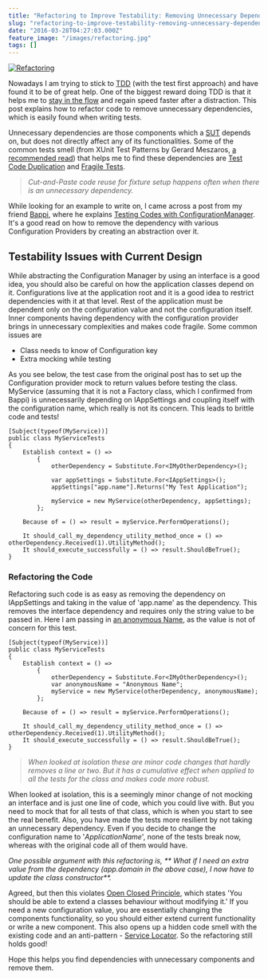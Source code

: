 ```yaml
---
title: "Refactoring to Improve Testability: Removing Unnecessary Dependencies"
slug: "refactoring-to-improve-testability-removing-unnecessary-dependencies"
date: "2016-03-28T04:27:03.000Z"
feature_image: "/images/refactoring.jpg"
tags: []
---
```


[![Refactoring](/images/refactoring.jpg)](https://unsplash.com/photos/5Ntkpxqt54Y)

Nowadays I am trying to stick to [TDD](http://butunclebob.com/ArticleS.UncleBob.TheThreeRulesOfTdd) (with the test first approach) and have found it to be of great help. One of the biggest reward doing TDD is that it helps me to [stay in the flow](https://vimeo.com/97419151) and regain speed faster after a distraction. This post explains how to refactor code to remove unnecessary dependencies, which is easily found when writing tests.

Unnecessary dependencies are those components which a [SUT](http://xunitpatterns.com/SUT.html) depends on, but does not directly affect any of its functionalities. Some of the common tests smell (from XUnit Test Patterns by Gerard Meszaros, [a recommended read](__GHOST_URL__/blog/language-agnostic-books-for-every-developer-2/)) that helps me to find these dependencies are [Test Code Duplication](http://xunitpatterns.com/Test%20Code%20Duplication.html) and [Fragile Tests](http://xunitpatterns.com/Fragile%20Test.html).

> _Cut-and-Paste code reuse for fixture setup happens often when there is an unnecessary dependency._

While looking for an example to write on, I came across a post from my friend [Bappi](https://twitter.com/zpbappi), where he explains [Testing Codes with ConfigurationManager](http://zpbappi.com/testing-codes-with-configurationmanager-appsettings/). It's a good read on how to remove the dependency with various Configuration Providers by creating an abstraction over it.

Testability Issues with Current Design
--------------------------------------

While abstracting the Configuration Manager by using an interface is a good idea, you should also be careful on how the application classes depend on it. Configurations live at the application root and it is a good idea to restrict dependencies with it at that level. Rest of the application must be dependent only on the configuration value and not the configuration itself. Inner components having dependency with the configuration provider brings in unnecessary complexities and makes code fragile. Some common issues are

*   Class needs to know of Configuration key
*   Extra mocking while testing

As you see below, the test case from the original post has to set up the Configuration provider mock to return values before testing the class. MyService (assuming that it is not a Factory class, which I confirmed from Bappi) is unnecessarily depending on IAppSettings and coupling itself with the configuration name, which really is not its concern. This leads to brittle code and tests!

    [Subject(typeof(MyService))]
    public class MyServiceTests
    {
        Establish context = () =>
            {
                otherDependency = Substitute.For<IMyOtherDependency>();
    
                var appSettings = Substitute.For<IAppSettings>();
                appSettings["app.name"].Returns("My Test Application");
    
                myService = new MyService(otherDependency, appSettings);
            };
    
        Because of = () => result = myService.PerformOperations();
    
        It should_call_my_dependency_utility_method_once = () => otherDependency.Received(1).UtilityMethod();
        It should_execute_successfully = () => result.ShouldBeTrue();
    }
    

### Refactoring the Code

Refactoring such code is as easy as removing the dependency on IAppSettings and taking in the value of 'app.name' as the dependency. This removes the interface dependency and requires only the string value to be passed in. Here I am passing in [an anonymous Name](https://blogs.msdn.microsoft.com/ploeh/2008/11/17/anonymous-variables/), as the value is not of concern for this test.

    [Subject(typeof(MyService))]
    public class MyServiceTests
    {
        Establish context = () =>
            {
                otherDependency = Substitute.For<IMyOtherDependency>();
                var anonymousName = "Anonymous Name";
                myService = new MyService(otherDependency, anonymousName);
            };
    
        Because of = () => result = myService.PerformOperations();
    
        It should_call_my_dependency_utility_method_once = () => otherDependency.Received(1).UtilityMethod();
        It should_execute_successfully = () => result.ShouldBeTrue();
    }
    

> _When looked at isolation these are minor code changes that hardly removes a line or two. But it has a cumulative effect when applied to all the tests for the class and makes code more robust._

When looked at isolation, this is a seemingly minor change of not mocking an interface and is just one line of code, which you could live with. But you need to mock that for all tests of that class, which is when you start to see the real benefit. Also, you have made the tests more resilient by not taking an unnecessary dependency. Even if you decide to change the configuration name to '_ApplicationName_', none of the tests break now, whereas with the original code all of them would have.

_One possible argument with this refactoring is, \*\* What if I need an extra value from the dependency (app.domain in the above case), I now have to update the class constructor\*\*._

Agreed, but then this violates [Open Closed Principle](https://blog.8thlight.com/uncle-bob/2014/05/12/TheOpenClosedPrinciple.html), which states 'You should be able to extend a classes behaviour without modifying it.' If you need a new configuration value, you are essentially changing the components functionality, so you should either extend current functionality or write a new component. This also opens up a hidden code smell with the existing code and an anti-pattern - [Service Locator](http://blog.ploeh.dk/2010/02/03/ServiceLocatorisanAnti-Pattern/). So the refactoring still holds good!

Hope this helps you find dependencies with unnecessary components and remove them.
